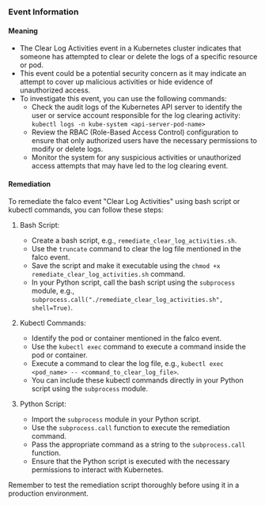 
### Event Information

#### Meaning

- The Clear Log Activities event in a Kubernetes cluster indicates that someone has attempted to clear or delete the logs of a specific resource or pod.
- This event could be a potential security concern as it may indicate an attempt to cover up malicious activities or hide evidence of unauthorized access.
- To investigate this event, you can use the following commands:
  - Check the audit logs of the Kubernetes API server to identify the user or service account responsible for the log clearing activity: `kubectl logs -n kube-system <api-server-pod-name>`
  - Review the RBAC (Role-Based Access Control) configuration to ensure that only authorized users have the necessary permissions to modify or delete logs.
  - Monitor the system for any suspicious activities or unauthorized access attempts that may have led to the log clearing event.

#### Remediation

To remediate the falco event "Clear Log Activities" using bash script or kubectl commands, you can follow these steps:

1. Bash Script:
   - Create a bash script, e.g., `remediate_clear_log_activities.sh`.
   - Use the `truncate` command to clear the log file mentioned in the falco event.
   - Save the script and make it executable using the `chmod +x remediate_clear_log_activities.sh` command.
   - In your Python script, call the bash script using the `subprocess` module, e.g., `subprocess.call("./remediate_clear_log_activities.sh", shell=True)`.

2. Kubectl Commands:
   - Identify the pod or container mentioned in the falco event.
   - Use the `kubectl exec` command to execute a command inside the pod or container.
   - Execute a command to clear the log file, e.g., `kubectl exec <pod_name> -- <command_to_clear_log_file>`.
   - You can include these kubectl commands directly in your Python script using the `subprocess` module.

3. Python Script:
   - Import the `subprocess` module in your Python script.
   - Use the `subprocess.call` function to execute the remediation command.
   - Pass the appropriate command as a string to the `subprocess.call` function.
   - Ensure that the Python script is executed with the necessary permissions to interact with Kubernetes.

Remember to test the remediation script thoroughly before using it in a production environment.

